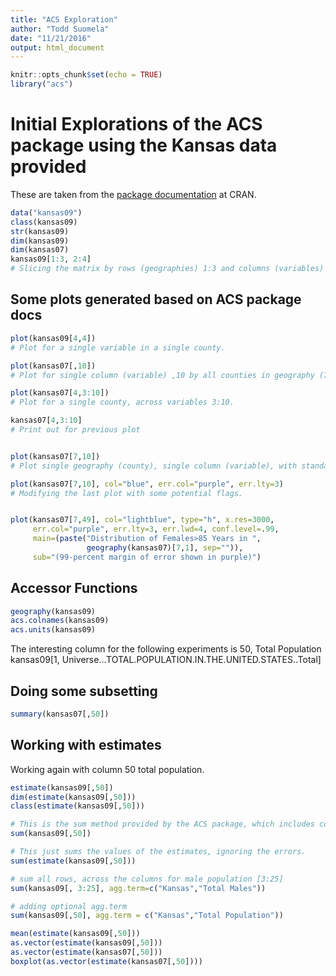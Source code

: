 ```yaml
---
title: "ACS Exploration"
author: "Todd Suomela"
date: "11/21/2016"
output: html_document
---
```


```r
knitr::opts_chunk$set(echo = TRUE)
library("acs")
```

# Initial Explorations of the ACS package using the Kansas data provided

These are taken from the [package documentation](https://cran.r-project.org/web/packages/acs/acs.pdf) at CRAN.

```r
data("kansas09")
class(kansas09)
str(kansas09)
dim(kansas09)
dim(kansas07)
kansas09[1:3, 2:4]
# Slicing the matrix by rows (geographies) 1:3 and columns (variables) 2:4

```

## Some plots generated based on ACS package docs

```r
plot(kansas09[4,4])
# Plot for a single variable in a single county.

plot(kansas07[,10])
# Plot for single column (variable) ,10 by all counties in geography (7 counties)

plot(kansas07[4,3:10])
# Plot for a single county, across variables 3:10.

kansas07[4,3:10]
# Print out for previous plot


plot(kansas07[7,10])
# Plot single geography (county), single column (variable), with standard error bars.

plot(kansas07[7,10], col="blue", err.col="purple", err.lty=3)
# Modifying the last plot with some potential flags.


plot(kansas07[7,49], col="lightblue", type="h", x.res=3000,
     err.col="purple", err.lty=3, err.lwd=4, conf.level=.99,
     main=(paste("Distribution of Females>85 Years in ",
                 geography(kansas07)[7,1], sep="")),
     sub="(99-percent margin of error shown in purple)")

```

## Accessor Functions


```r
geography(kansas09)
acs.colnames(kansas09)
acs.units(kansas09)
```

The interesting column for the following experiments is 50, Total Population
kansas09[1, Universe...TOTAL.POPULATION.IN.THE.UNITED.STATES..Total]

## Doing some subsetting

```r
summary(kansas07[,50])

```


## Working with estimates

Working again with column 50 total population.

```r
estimate(kansas09[,50])
dim(estimate(kansas09[,50]))
class(estimate(kansas09[,50]))

# This is the sum method provided by the ACS package, which includes confidence intervals. 
sum(kansas09[,50])

# This just sums the values of the estimates, ignoring the errors.
sum(estimate(kansas09[,50]))

# sum all rows, across the columns for male population [3:25]
sum(kansas09[, 3:25], agg.term=c("Kansas","Total Males"))

# adding optional agg.term
sum(kansas09[,50], agg.term = c("Kansas","Total Population"))

mean(estimate(kansas09[,50]))
as.vector(estimate(kansas09[,50]))
as.vector(estimate(kansas07[,50]))
boxplot(as.vector(estimate(kansas07[,50])))

```

